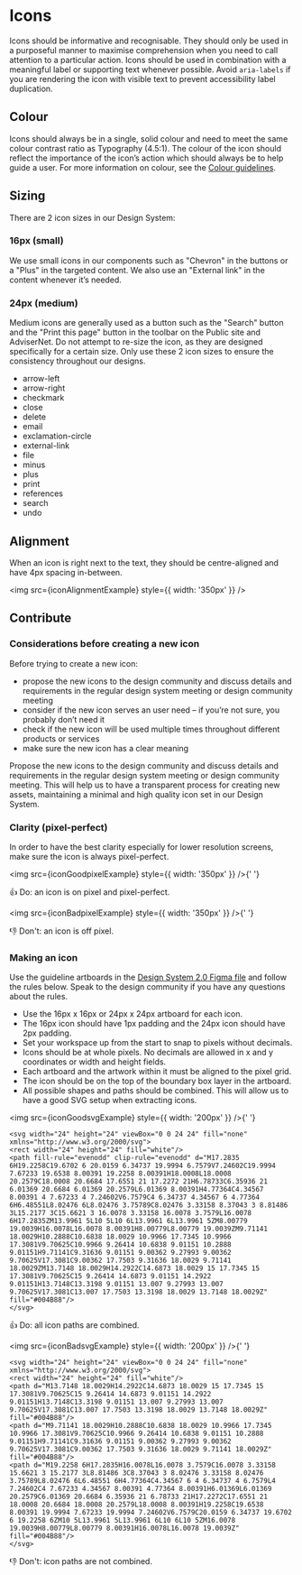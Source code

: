 
<Meta title="Foundations/Icon" />

# Icons

Icons should be informative and recognisable. They should only be used in a purposeful manner to maximise comprehension when you need to call attention to a particular action.
Icons should be used in combination with a meaningful label or supporting text whenever possible. Avoid `aria-labels` if you are rendering the icon with visible text to prevent accessibility label duplication.

## Colour

Icons should always be in a single, solid colour and need to meet the same colour contrast ratio as Typography (4.5:1). The colour of the icon should reflect the importance of the icon’s action which should always be to help guide a user. For more information on colour, see the [Colour guidelines](/design-system/?path=/story/foundations-colours--page).

## Sizing

There are 2 icon sizes in our Design System:

### 16px (small)

We use small icons in our components such as "Chevron" in the buttons or a "Plus" in the targeted content. We also use an "External link" in the content whenever it’s needed.

### 24px (medium)

Medium icons are generally used as a button such as the "Search" button and the "Print this page" button in the toolbar on the Public site and AdviserNet.
Do not attempt to re-size the icon, as they are designed specifically for a certain size. Only use these 2 icon sizes to ensure the consistency throughout our designs.

<ul class="cads-styleguide-icon-list">
  <li>
    <span class="cads-icon_arrow-left"></span>
    <span>arrow-left</span>
  </li>
  <li>
    <span class="cads-icon_arrow-right"></span>
    <span>arrow-right</span>
  </li>
  <li>
    <span class="cads-icon_checkmark"></span>
    <span>checkmark</span>
  </li>
  <li>
    <span class="cads-icon_close"></span>
    <span>close</span>
  </li>
  <li>
    <span class="cads-icon_delete"></span>
    <span>delete</span>
  </li>
  <li>
    <span class="cads-icon_email"></span>
    <span>email</span>
  </li>
  <li>
    <span class="cads-icon_exclamation-circle"></span>
    <span>exclamation-circle</span>
  </li>
  <li>
    <span class="cads-icon_external-link"></span>
    <span>external-link</span>
  </li>
  <li>
    <span class="cads-icon_file"></span>
    <span>file</span>
  </li>
  <li>
    <span class="cads-icon_minus"></span>
    <span>minus</span>
  </li>
  <li>
    <span class="cads-icon_plus"></span>
    <span>plus</span>
  </li>
  <li>
    <span class="cads-icon_print"></span>
    <span>print</span>
  </li>
  <li>
    <span class="cads-icon_references"></span>
    <span>references</span>
  </li>
  <li>
    <span class="cads-icon_search"></span>
    <span>search</span>
  </li>
  <li>
    <span class="cads-icon_undo"></span>
    <span>undo</span>
  </li>
</ul>

## Alignment

When an icon is right next to the text, they should be centre-aligned and have 4px spacing in-between.

<img src={iconAlignmentExample} style={{ width: '350px' }} />

## Contribute

### Considerations before creating a new icon

Before trying to create a new icon:

- propose the new icons to the design community and discuss details and requirements in the regular design system meeting or design community meeting
- consider if the new icon serves an user need – if you’re not sure, you probably don’t need it
- check if the new icon will be used multiple times throughout different products or services
- make sure the new icon has a clear meaning

Propose the new icons to the design community and discuss details and requirements in the regular design system meeting or design community meeting. This will help us to have a transparent process for creating new assets, maintaining a minimal and high quality icon set in our Design System.

### Clarity (pixel-perfect)

In order to have the best clarity especially for lower resolution screens, make sure the icon is always pixel-perfect.

<img src={iconGoodpixelExample} style={{ width: '350px' }} />{' '}

👍 Do: an icon is on pixel and pixel-perfect.

<img src={iconBadpixelExample} style={{ width: '350px' }} />{' '}

👎 Don't: an icon is off pixel.

### Making an icon

Use the guideline artboards in the [Design System 2.0 Figma file](https://www.figma.com/file/J9qfbS9n1pUM2dpRQnTXUD/?node-id=716%3A0) and follow the rules below. Speak to the design community if you have any questions about the rules.

- Use the 16px x 16px or 24px x 24px artboard for each icon.
- The 16px icon should have 1px padding and the 24px icon should have 2px padding.
- Set your workspace up from the start to snap to pixels without decimals.
- Icons should be at whole pixels. No decimals are allowed in x and y coordinates or width and height fields.
- Each artboard and the artwork within it must be aligned to the pixel grid.
- The icon should be on the top of the boundary box layer in the artboard.
- All possible shapes and paths should be combined. This will allow us to have a good SVG setup when extracting icons.

<img src={iconGoodsvgExample} style={{ width: '200px' }} />{' '}

```
<svg width="24" height="24" viewBox="0 0 24 24" fill="none" xmlns="http://www.w3.org/2000/svg">
<rect width="24" height="24" fill="white"/>
<path fill-rule="evenodd" clip-rule="evenodd" d="M17.2835 6H19.2258C19.6702 6 20.0159 6.34737 19.9994 6.7579V7.24602C19.9994 7.67233 19.6538 8.00391 19.2258 8.00391H18.0008L18.0008 20.2579C18.0008 20.6684 17.6551 21 17.2272 21H6.78733C6.35936 21 6.01369 20.6684 6.01369 20.2579L6.01369 8.00391H4.77364C4.34567 8.00391 4 7.67233 4 7.24602V6.7579C4 6.34737 4.34567 6 4.77364 6H6.48551L8.02476 6L8.02476 3.75789C8.02476 3.33158 8.37043 3 8.81486 3L15.2177 3C15.6621 3 16.0078 3.33158 16.0078 3.7579L16.0078 6H17.2835ZM13.9961 5L10 5L10 6L13.9961 6L13.9961 5ZM8.00779 19.0039H16.0078L16.0078 8.00391H8.00779L8.00779 19.0039ZM9.71141 18.0029H10.2888C10.6838 18.0029 10.9966 17.7345 10.9966 17.3081V9.70625C10.9966 9.26414 10.6838 9.01151 10.2888 9.01151H9.71141C9.31636 9.01151 9.00362 9.27993 9.00362 9.70625V17.3081C9.00362 17.7503 9.31636 18.0029 9.71141 18.0029ZM13.7148 18.0029H14.2922C14.6873 18.0029 15 17.7345 15 17.3081V9.70625C15 9.26414 14.6873 9.01151 14.2922 9.01151H13.7148C13.3198 9.01151 13.007 9.27993 13.007 9.70625V17.3081C13.007 17.7503 13.3198 18.0029 13.7148 18.0029Z" fill="#004B88"/>
</svg>
```

👍 Do: all icon paths are combined.

<img src={iconBadsvgExample} style={{ width: '200px' }} />{' '}

```
<svg width="24" height="24" viewBox="0 0 24 24" fill="none" xmlns="http://www.w3.org/2000/svg">
<rect width="24" height="24" fill="white"/>
<path d="M13.7148 18.0029H14.2922C14.6873 18.0029 15 17.7345 15 17.3081V9.70625C15 9.26414 14.6873 9.01151 14.2922 9.01151H13.7148C13.3198 9.01151 13.007 9.27993 13.007 9.70625V17.3081C13.007 17.7503 13.3198 18.0029 13.7148 18.0029Z" fill="#004B88"/>
<path d="M9.71141 18.0029H10.2888C10.6838 18.0029 10.9966 17.7345 10.9966 17.3081V9.70625C10.9966 9.26414 10.6838 9.01151 10.2888 9.01151H9.71141C9.31636 9.01151 9.00362 9.27993 9.00362 9.70625V17.3081C9.00362 17.7503 9.31636 18.0029 9.71141 18.0029Z" fill="#004B88"/>
<path d="M19.2258 6H17.2835H16.0078L16.0078 3.7579C16.0078 3.33158 15.6621 3 15.2177 3L8.81486 3C8.37043 3 8.02476 3.33158 8.02476 3.75789L8.02476 6L6.48551 6H4.77364C4.34567 6 4 6.34737 4 6.7579L4 7.24602C4 7.67233 4.34567 8.00391 4.77364 8.00391H6.01369L6.01369 20.2579C6.01369 20.6684 6.35936 21 6.78733 21H17.2272C17.6551 21 18.0008 20.6684 18.0008 20.2579L18.0008 8.00391H19.2258C19.6538 8.00391 19.9994 7.67233 19.9994 7.24602V6.7579C20.0159 6.34737 19.6702 6 19.2258 6ZM10 5L13.9961 5L13.9961 6L10 6L10 5ZM16.0078 19.0039H8.00779L8.00779 8.00391H16.0078L16.0078 19.0039Z" fill="#004B88"/>
</svg>
```

👎 Don't: icon paths are not combined.
